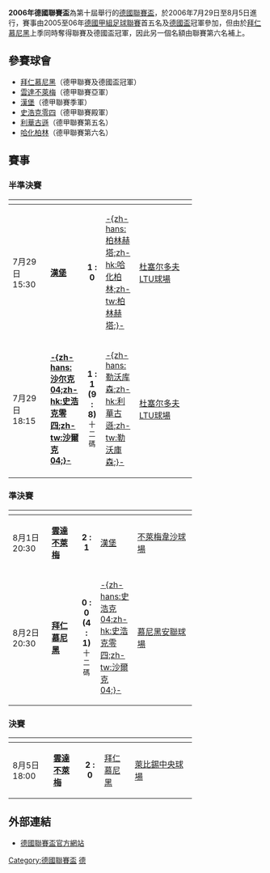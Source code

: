 '''2006年德國聯賽盃'''為第十屆舉行的[[德國聯賽盃|德國聯賽盃]]，於2006年7月29日至8月5日進行，賽事由2005至06年[[德國甲組足球聯賽|德國甲組足球聯賽]]首五名及[[德國盃|德國盃]]冠軍參加，但由於[[拜仁慕尼黑|拜仁慕尼黑]]上季同時奪得聯賽及德國盃冠軍，因此另一個名額由聯賽第六名補上。

== 參賽球會 ==
*[[拜仁慕尼黑|拜仁慕尼黑]]（德甲聯賽及德國盃冠軍）
*[[雲達不萊梅|雲達不萊梅]]（德甲聯賽亞軍）
*[[漢堡足球會|漢堡]]（德甲聯賽季軍）
*[[史浩克零四|史浩克零四]]（德甲聯賽殿軍）
*[[利華古遜|利華古遜]]（德甲聯賽第五名）
*[[哈化柏林|哈化柏林]]（德甲聯賽第六名）

== 賽事 ==
=== 半準決賽 ===
{| width=80% cellspacing=1 align=center
!width=20%|
!width=15%|
!width=10%|
!width=15%|
!width=30%|
|- align=center
|7月29日 15:30
|'''[[漢堡足球會|漢堡]]'''
|align=center|'''1 : 0'''
|[[哈化柏林|-{zh-hans:柏林赫塔;zh-hk:哈化柏林;zh-tw:柏林赫塔;}-]]
|[[杜塞尔多夫|杜塞尔多夫]][[LTU球場|LTU球場]]
|- align=center
|7月29日 18:15
|'''[[史浩克零四|-{zh-hans:沙尔克04;zh-hk:史浩克零四;zh-tw:沙爾克04;}-]]'''
|align=center|'''1 : 1''' <br />'''(9 : 8)'''<br /><small>十二碼</small>
|[[利華古遜|-{zh-hans:勒沃库森;zh-hk:利華古遜;zh-tw:勒沃庫森;}-]] 
|[[杜塞尔多夫|杜塞尔多夫]][[LTU球場|LTU球場]]
|}

=== 準決賽 ===
{| width=80% cellspacing=1 align=center
!width=20%|
!width=15%|
!width=10%|
!width=15%|
!width=30%|
|- align=center
|8月1日 20:30
|'''[[雲達不萊梅|雲達不萊梅]]'''
|align=center|'''2 : 1''' 
|[[漢堡足球會|漢堡]]
|[[不萊梅|不萊梅]][[韋沙球場|韋沙球場]]
|- align=center
|8月2日 20:30
|'''[[拜仁慕尼黑|拜仁慕尼黑]]'''
|align=center|'''0 : 0'''<br />'''(4 : 1)'''<br /><small>十二碼</small>
|[[史浩克零四|-{zh-hans:史浩克04;zh-hk:史浩克零四;zh-tw:沙爾克04;}-]]
|[[慕尼黑|慕尼黑]][[安聯球場|安聯球場]]
|}

=== 決賽 ===
{| width=80% cellspacing=1 align=center
!width=20%|
!width=15%|
!width=10%|
!width=15%|
!width=30%|
|- align=center
|8月5日 18:00
|'''[[雲達不萊梅|雲達不萊梅]]'''
|align=center|'''2 : 0''' 
|[[拜仁慕尼黑|拜仁慕尼黑]]
|[[萊比錫|萊比錫]][[中央球場|中央球場]]
|}

== 外部連結 ==
*{{de}} [https://web.archive.org/web/20060720215440/http://www.dfb.de/national/liga-pokal/index.html 德國聯賽盃官方網站]

{{德國聯賽盃}}

[[Category:德國聯賽盃|Category:德國聯賽盃]]
[[Category:2006年足球|德]]